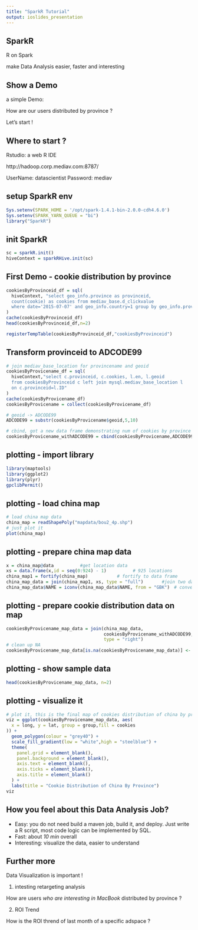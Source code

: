 ```yaml
---
title: "SparkR Tutorial"
output: ioslides_presentation
---
```


## SparkR

R on Spark

make Data Analysis easier, faster and interesting

## Show a Demo

a simple Demo:

How are our users distributed by province ?

Let's start !

## Where to start ?

Rstudio: a web R IDE

http://hadoop.corp.mediav.com:8787/

UserName: datascientist
Password: mediav

## setup SparkR env

```r
Sys.setenv(SPARK_HOME = '/opt/spark-1.4.1-bin-2.0.0-cdh4.6.0')
Sys.setenv(SPARK_YARN_QUEUE = "bi")
library("SparkR")
```

## init SparkR

```r
sc = sparkR.init()
hiveContext = sparkRHive.init(sc)
```

## First Demo - cookie distribution by province

```r
cookiesByProvinceid_df = sql(
  hiveContext, "select geo_info.province as provinceid, 
  count(cookie) as cookies from mediav_base.d_clickvalue 
  where date='2015-07-07' and geo_info.country=1 group by geo_info.province"
)
cache(cookiesByProvinceid_df)
head(cookiesByProvinceid_df,n=2)

registerTempTable(cookiesByProvinceid_df,"cookiesByProvinceid")
```

## Transform provinceid to ADCODE99

``` r

# join mediav_base_location for provincename and geoid
cookiesByProvicename_df = sql(
  hiveContext,"select c.provinceid, c.cookies, l.en, l.geoid 
  from cookiesByProvinceid c left join mysql.mediav_base_location l 
  on c.provinceid=l.ID"
)
cache(cookiesByProvicename_df)
cookiesByProvicename = collect(cookiesByProvicename_df)

# geoid -> ADCODE99
ADCODE99 = substr(cookiesByProvicename$geoid,5,10)

# cbind, got a new data frame demonstrating num of cookies by province with province ADCODE99
cookiesByProvicename_withADCODE99 = cbind(cookiesByProvicename,ADCODE99)

```

## plotting - import library

```r
library(maptools)
library(ggplot2)
library(plyr)
gpclibPermit()
```

## plotting - load china map

```r
# load china map data
china_map = readShapePoly("mapdata/bou2_4p.shp")
# just plot it
plot(china_map)
```

## plotting - prepare china map data

```r
x = china_map@data          #get location data
xs = data.frame(x,id = seq(0:924) - 1)          # 925 locations
china_map1 = fortify(china_map)           # fortify to data frame
china_map_data = join(china_map1, xs, type = "full")       #join two data frame
china_map_data$NAME = iconv(china_map_data$NAME, from = "GBK")　# convert NAME to UTF8
```

## plotting - prepare cookie distribution data on map

```r
cookiesByProvicename_map_data = join(china_map_data,
                                     cookiesByProvicename_withADCODE99, 
                                     type = "right")
# clean up NA
cookiesByProvicename_map_data[is.na(cookiesByProvicename_map_data)] <-  0
```

## plotting -  show sample data

```r
head(cookiesByProvicename_map_data, n=2)

```

## plotting - visualize it 
```r
# plot it, this is the final map of cookies distribution of china by province
viz = ggplot(cookiesByProvicename_map_data, aes(
  x = long, y = lat, group = group,fill = cookies
)) +
  geom_polygon(colour = "grey40") +
  scale_fill_gradient(low = "white",high = "steelblue") + 
  theme(
    panel.grid = element_blank(),
    panel.background = element_blank(),
    axis.text = element_blank(),
    axis.ticks = element_blank(),
    axis.title = element_blank()
  ) +
  labs(title = "Cookie Distribution of China By Province")
viz
```

## How you feel about this Data Analysis Job?

* Easy: you do not need build a maven job, build it, and deploy. 
       Just write a R script, most code logic can be implemented by SQL.
* Fast: about *10 min* overall
* Interesting: visualize the data, easier to understand

## Further more

Data Visualization is important !

1. intesting retargeting analysis

How are users *who are interesting in MacBook* distributed by province ?

2. ROI Trend 

How is the ROI thrend of last month of a specific adspace ?
